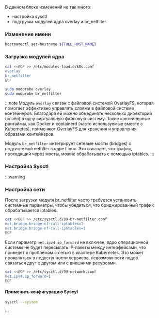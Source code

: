 

В данном блоке изменений не так много:
- настройка sysctl
- подгрузка модулей ядра overlay и br_netfilter


### Изменение имени

```bash
hostnamectl set-hostname ${FULL_HOST_NAME}
```

### Загрузка модулей ядра

```bash
cat <<EOF >> /etc/modules-load.d/k8s.conf
overlay
br_netfilter
EOF

sudo modprobe overlay
sudo modprobe br_netfilter
```

:::note
Модуль `overlay` связан с файловой системой OverlayFS, которая помогает эффективно управлять слоями в файловой системе контейнеров. Благодаря ей можно объединять несколько директорий (слоёв) в одну виртуальную файловую систему. Такие контейнерные рантаймы, как Docker и containerd (часто используемые вместе с Kubernetes), применяют OverlayFS для хранения и управления образами контейнеров.

Модуль `br_netfilter` интегрирует сетевые мосты (bridges) с подсистемой netfilter в ядре Linux. Это означает, что трафик, проходящий через мосты, можно обрабатывать с помощью iptables.
:::

### Настройка Sysctl

:::warning

### Настройка сети

После загрузки модуля br_netfilter часто требуется установить системные параметры, чтобы убедиться, что бриджированный трафик обрабатывается iptables.



```bash
cat <<EOF >> /etc/sysctl.d/99-br-netfilter.conf
net.bridge.bridge-nf-call-iptables=1
net.bridge.bridge-nf-call-ip6tables=1
EOF
```

Если параметр `net.ipv4.ip_forward` не включен, ядро операционной системы не будет пересылать IP-пакеты между интерфейсами, что приведет к проблемам с сетью в кластере Kubernetes. Это может проявляться в недоступности сервисов, невозможности подов связаться друг с другом или с внешними ресурсами.


```bash
cat <<EOF >> /etc/sysctl.d/99-network.conf
net.ipv4.ip_forward=1
EOF
```


#### Применить конфигурацию Syscyl
```bash
sysctl --system
```
:::
